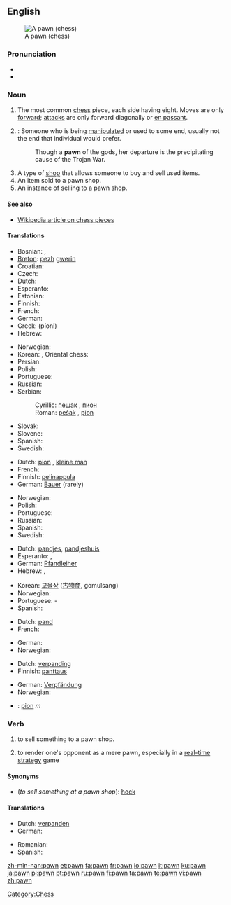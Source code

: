 {{wikipedia}}
==English==
[[Image:Chess pawn 0968.jpg|thumb|A pawn (chess)]]

===Pronunciation===
*{{IPA|/pɔːn/}}
*{{rhymes|ɔːn}}

===Noun===
{{en-noun}}

# {{chess}} The most common [[chess]] piece, each side having eight.  Moves are only [[forward]]; [[attack]]s are only forward diagonally or [[en passant]].
# {{colloquial}}: Someone who is being [[manipulate]]d or used to some end, usually not the end that individual would prefer.
#: Though a '''pawn''' of the gods, her departure is the precipitating cause of the Trojan War.
# A type of [[shop]] that allows someone to buy and sell used items.
# An item sold to a pawn shop.
# An instance of selling to a pawn shop.

====See also====
*[[w:Chess_piece|Wikipedia article on chess pieces]]

====Translations====
{{trans-top|chess piece}}
* Bosnian: {{t-|bs|pješak|m}}, {{t-|bs|pion|m}}
* [[Breton]]: [[pezh]] [[gwerin]] {{m}}
* Croatian: {{t-|hr|pješak|m}}
* Czech: {{t-|cs|pěšec|m}}
* Dutch: {{t-|nl|pion|m}}
* Esperanto: {{t-|eo|peono|xs=Esperanto}}
* Estonian: {{t-|et|ettur}}
* Finnish: {{t+|fi|sotilas}}
* French: {{t+|fr|pion|m}}
* German: {{t+|de|Bauer|m}}
* Greek: {{t+|el|πιόνι|n|}} (píoni)
* Hebrew: {{t|he|חייל|m}}
{{trans-mid}}
* Norwegian: {{t-|no|bonde|m}}
* Korean: {{ko-inline|폰|pon}}, Oriental chess: {{ko-inline|졸|4=卒|jol}}
* Persian: {{t+|fa|سرباز|sc=FAchar|xs=Persian}}
* Polish: {{t|pl|pionek|m}}
* Portuguese: {{t+|pt|peão|m}}
* Russian: {{t+|ru|пешка|f}}
* Serbian:
*: Cyrillic: [[пешак]] {{m}}, [[пион]] {{m}}
*: Roman: [[pešak]] {{m}}, [[pion]] {{m}}
* Slovak: {{t-|sk|pešiak|m}}
* Slovene: {{t+|sl|kmet|m}}
* Spanish: {{t+|es|peón|m}}
* Swedish: {{t+|sv|bonde|c}}
{{trans-bottom}}

{{trans-top|someone who is being manipulated}}
* Dutch: [[pion]] {{m}}, [[kleine man]] {{m}}
* French: {{t+|fr|pion|m}}
* Finnish: [[pelinappula]]
* German: [[Bauer]] {{m}} (rarely)
{{trans-mid}}
* Norwegian: {{t|no|brikke|m}}
* Polish: {{t|pl|pionek|m}}
* Portuguese: {{t+|pt|peão|m}}
* Russian: {{t+|ru|пешка|f}}
* Spanish: {{t+|es|peón|m}}
* Swedish: {{t+|sv|bonde|c}}
{{trans-bottom}}

{{trans-top|type of shop}}
* Dutch: [[pandjes]], [[pandjeshuis]] {{n}}
* Esperanto: {{t|eo|garantipruntejo|xs=Esperanto}}, {{t|eo|lombardejo|xs=Esperanto}}
* German: [[Pfandleiher]] {{m}}
* Hebrew: {{t|he|חנות משכונות|f}}, {{t|he|בית עבוט|m}}
{{trans-mid}}
* Korean: [[고물상]] ([[古]][[物]][[商]], gomulsang)
* Norwegian: {{t|no|pantelåner|m}}
* Portuguese: {{t-|pt|topa}}-{{t|pt|tudo}}
* Spanish: {{t-|es|casa de empeños|m}}
{{trans-bottom}}

{{trans-top|item sold to a pawn shop}}
* Dutch: [[pand]] {{n}}
* French: {{t+|fr|occasion|f}}
{{trans-mid}}
* German: {{t+|de|Pfand|n}}
* Norwegian: {{t-|no|pant|n}}
{{trans-bottom}}

{{trans-top|instance of selling to a pawn shop}}
* Dutch: [[verpanding]] {{f}}
* Finnish: [[panttaus]]
{{trans-mid}}
* German: [[Verpfändung]] {{f}}
* Norwegian: {{t|no|pantsette}}
{{trans-bottom}}

{{checktrans}}
{{trans-top|Translations to be categorised}}
*{{ttbc|Romanian}}: [[pion]] ''m''
{{trans-bottom}}

===Verb===
{{en-verb}}

# to sell something to a pawn shop.
# {{context|gaming}} to render one's opponent as a mere pawn, especially in a [[real-time strategy]] game

====Synonyms====
* (''to sell something at a pawn shop''): [[hock]]

====Translations====
{{trans-top|to sell something to a pawn shop}}
* Dutch: [[verpanden]]
* German: {{t-|de|verpfänden}}
{{trans-mid}}
* Romanian: {{t|ro|a amaneta}}
* Spanish: {{t|es|empeñar}}
{{trans-bottom}}

[[Category:Chess]]

[[zh-min-nan:pawn]]
[[et:pawn]]
[[fa:pawn]]
[[fr:pawn]]
[[io:pawn]]
[[it:pawn]]
[[ku:pawn]]
[[ja:pawn]]
[[pl:pawn]]
[[pt:pawn]]
[[ru:pawn]]
[[fi:pawn]]
[[ta:pawn]]
[[te:pawn]]
[[vi:pawn]]
[[zh:pawn]]